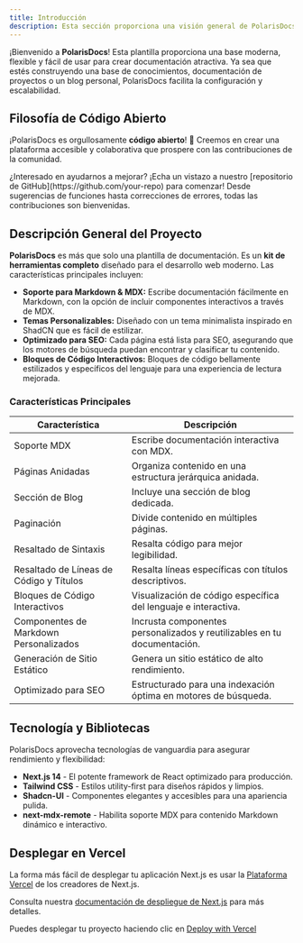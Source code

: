 ```yaml
---
title: Introducción
description: Esta sección proporciona una visión general de PolarisDocs.
---
```


¡Bienvenido a **PolarisDocs**! Esta plantilla proporciona una base moderna, flexible y fácil de usar para crear documentación atractiva. Ya sea que estés construyendo una base de conocimientos, documentación de proyectos o un blog personal, PolarisDocs facilita la configuración y escalabilidad.


## Filosofía de Código Abierto

¡PolarisDocs es orgullosamente **código abierto**! 🎉 Creemos en crear una plataforma accesible y colaborativa que prospere con las contribuciones de la comunidad.

<Note title="Contribuir"> 
 ¿Interesado en ayudarnos a mejorar? ¡Echa un vistazo a nuestro [repositorio de GitHub](https://github.com/your-repo) para comenzar! Desde sugerencias de funciones hasta correcciones de errores, todas las contribuciones son bienvenidas.
</Note>

## Descripción General del Proyecto

**PolarisDocs** es más que solo una plantilla de documentación. Es un **kit de herramientas completo** diseñado para el desarrollo web moderno. Las características principales incluyen:

- **Soporte para Markdown & MDX:** Escribe documentación fácilmente en Markdown, con la opción de incluir componentes interactivos a través de MDX.
- **Temas Personalizables:** Diseñado con un tema minimalista inspirado en ShadCN que es fácil de estilizar.
- **Optimizado para SEO:** Cada página está lista para SEO, asegurando que los motores de búsqueda puedan encontrar y clasificar tu contenido.
- **Bloques de Código Interactivos:** Bloques de código bellamente estilizados y específicos del lenguaje para una experiencia de lectura mejorada.

### Características Principales

| **Característica**                   | **Descripción**                                          |
|-------------------------------|----------------------------------------------------------|
| Soporte MDX                   | Escribe documentación interactiva con MDX.                |
| Páginas Anidadas                  | Organiza contenido en una estructura jerárquica anidada.    |
| Sección de Blog                  | Incluye una sección de blog dedicada.                        |
| Paginación                    | Divide contenido en múltiples páginas.                     |
| Resaltado de Sintaxis           | Resalta código para mejor legibilidad.                   |
| Resaltado de Líneas de Código y Títulos | Resalta líneas específicas con títulos descriptivos.      |
| Bloques de Código Interactivos       | Visualización de código específica del lenguaje e interactiva.          |
| Componentes de Markdown Personalizados             | Incrusta componentes personalizados y reutilizables en tu documentación.          |
| Generación de Sitio Estático        | Genera un sitio estático de alto rendimiento.                |
| Optimizado para SEO                 | Estructurado para una indexación óptima en motores de búsqueda.           |


## Tecnología y Bibliotecas

PolarisDocs aprovecha tecnologías de vanguardia para asegurar rendimiento y flexibilidad:

- **Next.js 14** - El potente framework de React optimizado para producción.
- **Tailwind CSS** - Estilos utility-first para diseños rápidos y limpios.
- **Shadcn-UI** - Componentes elegantes y accesibles para una apariencia pulida.
- **next-mdx-remote** - Habilita soporte MDX para contenido Markdown dinámico e interactivo.


## Desplegar en Vercel

La forma más fácil de desplegar tu aplicación Next.js es usar la [Plataforma Vercel](https://vercel.com/new?utm_medium=default-template&filter=next.js&utm_source=create-next-app&utm_campaign=create-next-app-readme) de los creadores de Next.js.

Consulta nuestra [documentación de despliegue de Next.js](https://nextjs.org/docs/deployment) para más detalles.

Puedes desplegar tu proyecto haciendo clic en [Deploy with Vercel](https://vercel.com/new/clone?repository-url=https://github.com/mariussde/polaris-docs)
